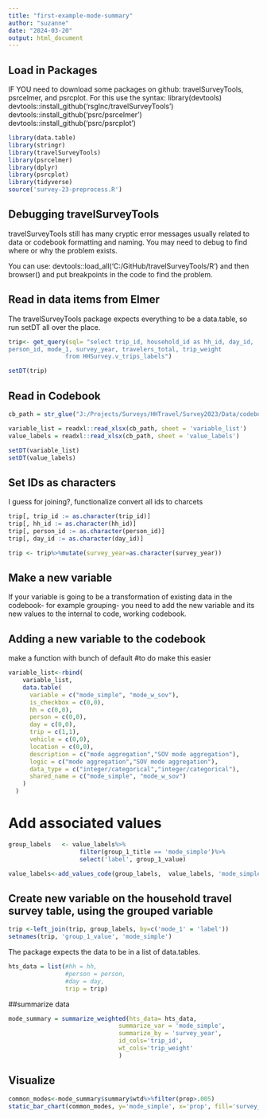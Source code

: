 ```yaml
---
title: "first-example-mode-summary"
author: "suzanne"
date: "2024-03-20"
output: html_document
---
```


## Load in Packages
IF YOU need to download some packages on github: travelSurveyTools, psrcelmer, and psrcplot.
For this use the syntax:
library(devtools)
devtools::install_github('rsgInc/travelSurveyTools')
devtools::install_github('psrc/psrcelmer')
devtools::install_github('psrc/psrcplot')

```r
library(data.table)
library(stringr)
library(travelSurveyTools)
library(psrcelmer)
library(dplyr)
library(psrcplot)
library(tidyverse)
source('survey-23-preprocess.R')
```

## Debugging travelSurveyTools

travelSurveyTools still has many cryptic error messages usually related to data or codebook formatting and naming. You may need to debug to find where or why the problem exists.

You can use: devtools::load_all('C:/GitHub/travelSurveyTools/R') and then browser() and put breakpoints in the code to find the problem.


## Read in data items from Elmer

The travelSurveyTools package expects everything to be a data.table, so run setDT all over the place.
```r
trip<- get_query(sql= "select trip_id, household_id as hh_id, day_id,
person_id, mode_1, survey_year, travelers_total, trip_weight 
                from HHSurvey.v_trips_labels")

setDT(trip)
```

## Read in Codebook
```r
cb_path = str_glue("J:/Projects/Surveys/HHTravel/Survey2023/Data/codebook/PSRC_Combined_Codebook_2023_packagable.xlsx")

variable_list = readxl::read_xlsx(cb_path, sheet = 'variable_list')
value_labels = readxl::read_xlsx(cb_path, sheet = 'value_labels')

setDT(variable_list)
setDT(value_labels)
```

## Set IDs as characters
I guess for joining?, functionalize convert all ids to charcets
```r
trip[, trip_id := as.character(trip_id)]
trip[, hh_id := as.character(hh_id)]
trip[, person_id := as.character(person_id)]
trip[, day_id := as.character(day_id)]

trip <- trip%>%mutate(survey_year=as.character(survey_year))
```

## Make a new variable

If your variable is going to be a transformation of existing data in the codebook- for example grouping- you need to add the new variable and its new values to the internal to code, working codebook.

## Adding a new variable to the codebook

make a function with bunch of default
#to do make this easier
```r

variable_list<-rbind(
    variable_list,
    data.table(
      variable = c("mode_simple", "mode_w_sov"),
      is_checkbox = c(0,0),
      hh = c(0,0),
      person = c(0,0),
      day = c(0,0),
      trip = c(1,1),
      vehicle = c(0,0),
      location = c(0,0),
      description = c("mode aggregation","SOV mode aggregation"),
      logic = c("mode aggregation","SOV mode aggregation"),
      data_type = c("integer/categorical","integer/categorical"),
      shared_name = c("mode_simple", "mode_w_sov")
    )
  )

```


# Add associated values
```r

group_labels   <- value_labels%>%
                    filter(group_1_title == 'mode_simple')%>%
                    select('label', group_1_value)

value_labels<-add_values_code(group_labels,  value_labels, 'mode_simple','group_1_value')

```


## Create new variable on the household travel survey table, using the grouped variable
```r
trip <-left_join(trip, group_labels, by=c('mode_1' = 'label'))
setnames(trip, 'group_1_value', 'mode_simple')

```


The package expects the data to be in a list of data.tables.
```r

hts_data = list(#hh = hh,
                #person = person,
                #day = day,
                trip = trip)
```

##summarize data
```r

mode_summary = summarize_weighted(hts_data= hts_data,
                               summarize_var = 'mode_simple',
                               summarize_by = 'survey_year',
                               id_cols='trip_id',
                               wt_cols='trip_weight'
                               )
```


## Visualize
```r

common_modes<-mode_summary$summary$wtd%>%filter(prop>.005)
static_bar_chart(common_modes, y='mode_simple', x='prop', fill='survey_year')

```

